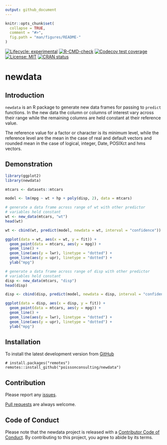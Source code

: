 ```yaml
---
output: github_document
---
```


<!-- README.md is generated from README.Rmd. Please edit that file -->

```r
knitr::opts_chunk$set(
  collapse = TRUE,
  comment = "#>",
  fig.path = "man/figures/README-"
)
```

<!-- badges: start -->
[![Lifecycle: experimental](https://img.shields.io/badge/lifecycle-experimental-orange.svg)](https://lifecycle.r-lib.org/articles/stages.html#experimental)
[![R-CMD-check](https://github.com/poissonconsulting/newdata/actions/workflows/R-CMD-check.yaml/badge.svg)](https://github.com/poissonconsulting/newdata/actions/workflows/R-CMD-check.yaml)
[![Codecov test coverage](https://codecov.io/gh/poissonconsulting/newdata/branch/master/graph/badge.svg)](https://codecov.io/gh/poissonconsulting/newdata?branch=master)
[![License: MIT](https://img.shields.io/badge/License-MIT-green.svg)](https://opensource.org/licenses/MIT)
[![CRAN status](https://www.r-pkg.org/badges/version/newdata)](https://CRAN.R-project.org/package=newdata)
<!-- badges: end -->

# newdata

## Introduction

`newdata` is an R package to generate new data frames for passing to `predict` functions.
In the new data the column or columns of interest vary across their range while the remaining columns are held constant at their reference value.

The reference value for a factor or character is its minimum level, while the reference level are the mean in the case of real and default vectors and rounded mean in the case of logical, integer, Date, POSIXct and hms vectors.

## Demonstration

```r
library(ggplot2)
library(newdata)

mtcars <- datasets::mtcars

model <- lm(mpg ~ wt + hp + poly(disp, 2), data = mtcars)

# generate a data frame across range of wt with other predictor
# variables held constant
wt <- new_data(mtcars, "wt")
head(wt)

wt <- cbind(wt, predict(model, newdata = wt, interval = "confidence"))

ggplot(data = wt, aes(x = wt, y = fit)) +
  geom_point(data = mtcars, aes(y = mpg)) +
  geom_line() +
  geom_line(aes(y = lwr), linetype = "dotted") +
  geom_line(aes(y = upr), linetype = "dotted") +
  ylab("mpg")

# generate a data frame across range of disp with other predictor
# variables held constant
disp <- new_data(mtcars, "disp")
head(disp)

disp <- cbind(disp, predict(model, newdata = disp, interval = "confidence"))

ggplot(data = disp, aes(x = disp, y = fit)) +
  geom_point(data = mtcars, aes(y = mpg)) +
  geom_line() +
  geom_line(aes(y = lwr), linetype = "dotted") +
  geom_line(aes(y = upr), linetype = "dotted") +
  ylab("mpg")
```

## Installation

To install the latest development version from [GitHub](https://github.com/poissonconsulting/newdata)
```
# install.packages("remotes")
remotes::install_github("poissonconsulting/newdata")
```

## Contribution

Please report any [issues](https://github.com/poissonconsulting/newdata/issues).

[Pull requests](https://github.com/poissonconsulting/newdata/pulls) are always welcome.

## Code of Conduct

Please note that the newdata project is released with a [Contributor Code of Conduct](https://contributor-covenant.org/version/2/0/CODE_OF_CONDUCT.html). By contributing to this project, you agree to abide by its terms.

